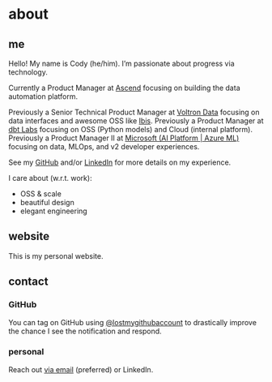 # about

## me

Hello! My name is Cody (he/him). I'm passionate about progress via technology.

Currently a Product Manager at [Ascend](https://ascend.io) focusing on building the data automation platform.

Previously a Senior Technical Product Manager at [Voltron Data](https://voltrondata.com) focusing on data interfaces and awesome OSS like [Ibis](https://ibis-project.org). Previously a Product Manager at [dbt Labs](https://getdbt.com) focusing on OSS (Python models) and Cloud (internal platform). Previously a Product Manager II at [Microsoft (AI Platform | Azure ML)](https://azure.microsoft.com/products/machine-learning) focusing on data, MLOps, and v2 developer experiences.

See my [GitHub](https://github.com/lostmygithubaccount) and/or [LinkedIn](https://www.linkedin.com/in/codydkdc) for more details on my experience.

I care about (w.r.t. work):

- OSS & scale
- beautiful design
- elegant engineering

## website

This is my personal website.

## contact

### GitHub

You can tag on GitHub using [@lostmygithubaccount](https://github.com/lostmygithubaccount) to drastically improve the chance I see the notification and respond.

### personal

Reach out [via email](mailto:cody@dkdc.dev) (preferred) or LinkedIn.
